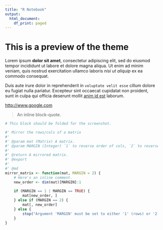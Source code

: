 ```yaml
---
title: "R Notebook"
output:
  html_document:
    df_print: paged
---
```


# This is a preview of the theme

Lorem ipsum **dolor sit amet**, consectetur adipiscing elit, sed do eiusmod tempor 
incididunt ut labore et dolore magna aliqua. Ut enim ad minim veniam, quis nostrud
exercitation ullamco laboris _nisi ut aliquip_ ex ea commodo consequat. 

Duis aute irure dolor in reprehenderit in `voluptate velit esse` cillum dolore eu 
fugiat nulla pariatur. Excepteur sint occaecat cupidatat non proident, sunt in culpa 
qui officia deserunt mollit [anim id est](http://www.test.com) laborum. 

<http://www.google.com>

    
   > An inline block-quote.

```r
# This block should be folded for the screenshot.
```


```r
#' Mirror the rows/cols of a matrix
#'
#' @param mat (Matrix) A matrix.
#' @param MARGIN (Integer) `1` to reverse order of cols, `2` to reverse rows.
#'
#' @return A mirrored matrix.
#' @export
#'
#' @md
mirror_matrix <- function(mat, MARGIN = 2) {
    # Here's an inline comment.
    new_order <- dim(mat)[MARGIN]:1 
    
    if (MARGIN == 1 | MARGIN == TRUE) {
        mat[new_order, ]
    } else if (MARGIN == 2) {
        mat[, new_order]
    } else {
        stop("Argument 'MARGIN' must be set to either '1' (rows) or '2' (cols).")
    }
}
```




